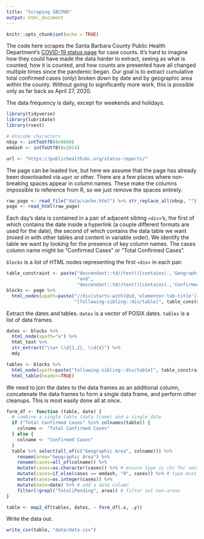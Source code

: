 ```yaml
---
title: "Scraping SBCPHD"
output: html_document
---
```


```r
knitr::opts_chunk$set(echo = TRUE)
```

The code here scrapes the Santa Barbara County Public Health Department's [COVID-19 status page](https://publichealthsbc.org/status-reports/) for case counts.  It's hard to imagine how they could have made the data harder to extract, seeing as what is counted, how it is counted, and how counts are presented have all changed multiple times since the pandemic began.  Our goal is to extract cumulative total confirmed cases (only) broken down by date and by geographic area within the county.  Without going to significantly more work, this is possible only as far back as April 27, 2020.

The data frequency is daily, except for weekends and holidays.

```r
library(tidyverse)
library(lubridate)
library(rvest)

# Unicode characters
nbsp <- intToUtf8(0x00A0)
emdash <- intToUtf8(0x2014)

url <- "https://publichealthsbc.org/status-reports/"
```

The page can be loaded live, but here we assume that the page has already been downloaded via `wget` or other.  There are a few places where non-breaking spaces appear in column names.  These make the columns impossible to reference from R, so we just remove the spaces entirely.

```r
raw_page <- read_file("data/cache.html") %>% str_replace_all(nbsp, "")
page <- read_html(raw_page)
```

Each day's data is contained in a pair of adjacent sibling `<div>`'s, the first of which contains the date inside a hyperlink (a couple different formats are used for the date), the second of which contains the data table we want (mixed in with other tables and content in variable order).  We identify the table we want by looking for the presence of key column names.  The cases column name might be "Confirmed Cases" or "Total Confirmed Cases".

`blocks` is a list of HTML nodes representing the first `<div>` in each pair.

```r
table_constraint <- paste("descendant::td//text()[contains(.,'Geographic Area')]",
                          "and",
                          "descendant::td//text()[contains(.,'Confirmed Cases')]")
blocks <- page %>%
  html_nodes(xpath=paste("//div[starts-with(@id,'elementor-tab-title')]",
                         "[following-sibling::div/table[", table_constraint, "]]"))
```

Extract the dates and tables.  `dates` is a vector of POSIX dates.  `tables` is a list of data frames.

```r
dates <- blocks %>%
  html_node(xpath="a") %>%
  html_text %>%
  str_extract("\\w+ \\d{1,2}, \\d{4}") %>%
  mdy

tables <- blocks %>%
  html_node(xpath=paste("following-sibling::div/table[", table_constraint, "]")) %>%
  html_table(header=TRUE)
```

We need to join the dates to the data frames as an additional column, concatenate the data frames to form a single data frame, and perform other cleanups.  This is most easily done all at once.

```r
form_df <- function (table, date) {
  # combine a single table (data frame) and a single date
  if ("Total Confirmed Cases" %in% colnames(table)) {
    colname <- "Total Confirmed Cases"
  } else {
    colname <- "Confirmed Cases"
  }
  table %>% select(all_of(c("Geographic Area", colname))) %>%
    rename(area="Geographic Area") %>%
    rename(cases=all_of(colname)) %>%
    mutate(cases=as.character(cases)) %>% # ensure type is chr for next line to work
    mutate(cases=if_else(cases == emdash, "0", cases)) %>% # type must be chr here
    mutate(cases=as.integer(cases)) %>%
    mutate(date=date) %>% # add a date column
    filter(!grepl("Total|Pending", area)) # filter out non-areas
}

table <- map2_df(tables, dates, ~ form_df(.x, .y))
```

Write the data out.

```r
write_csv(table, "data/data.csv")
```